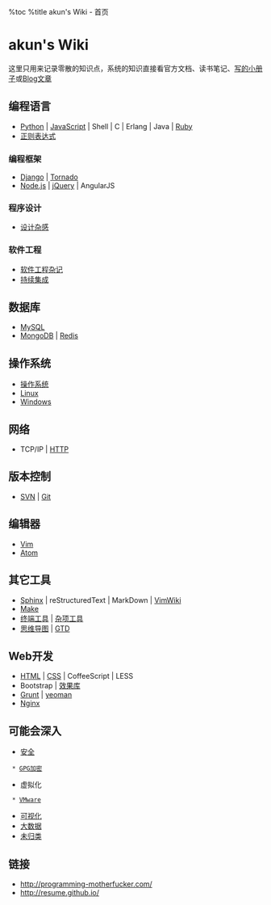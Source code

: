 %toc
%title akun's Wiki - 首页

= akun's Wiki =

这里只用来记录零散的知识点，系统的知识直接看官方文档、读书笔记、[[http://pm.readthedocs.org/|写的小册子]]或[[http://zhengkun.info/|Blog文章]]

== 编程语言 ==

* [[Python]] | [[JavaScript]] | Shell | C | Erlang | Java | [[Ruby]]
* [[Regex|正则表达式]]

=== 编程框架 ===

* [[Django]] | [[Tornado]]
* [[NodeJS|Node.js]] | [[jQuery]] | AngularJS

=== 程序设计 ===

* [[think|设计杂感]]

=== 软件工程 ===

* [[SE|软件工程杂记]]
* [[CI|持续集成]]

== 数据库 ==

* [[MySQL]]
* [[MongoDB]] | [[Redis]]

== 操作系统 ==

* [[OS|操作系统]]
* [[Linux]]
* [[Windows]]

== 网络 ==

* TCP/IP | [[HTTP]]

== 版本控制 ==

* [[SVN]] | [[Git]]

== 编辑器 ==

* [[Vim]]
* [[Atom]]

== 其它工具 ==

* [[Sphinx]] | reStructuredText | MarkDown | [[VimWiki]]
* [[Make]]
* [[terminal|终端工具]] | [[tools|杂项工具]]
* [[MindMap|思维导图]] | [[GTD]]

== Web开发 ==

* [[HTML]] | [[CSS]] | CoffeeScript | LESS
* Bootstrap | [[FrontEnd/lib|效果库]]
* [[Grunt]] | [[yeoman]]
* [[Nginx]]

== 可能会深入 ==

* [[security|安全]]
  * [[GPG|GPG加密]]
* 虚拟化
  * [[VMware]]
* [[Visualization|可视化]]
* [[BigData|大数据]]
* [[unknown|未归类]]

== 链接 ==

* http://programming-motherfucker.com/
* http://resume.github.io/
